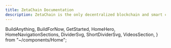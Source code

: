 ```yaml
---
title: ZetaChain Documentation
description: ZetaChain is the only decentralized blockchain and smart contract platform built for omnichain interoperability.
---
```



  BuildAnything,
  BuildForNow,
  GetStarted,
  HomeHero,
  HomeNavigationSections,
  DividerSvg,
  ShortDividerSvg,
  VideosSection,
} from "~/components/Home";

<NextSeo title={defaultTitle} description={defaultDescription} />

<HomeHero />
<BuildAnything />
<ShortDividerSvg />
<VideosSection />
<DividerSvg />
<BuildForNow />
<DividerSvg />
